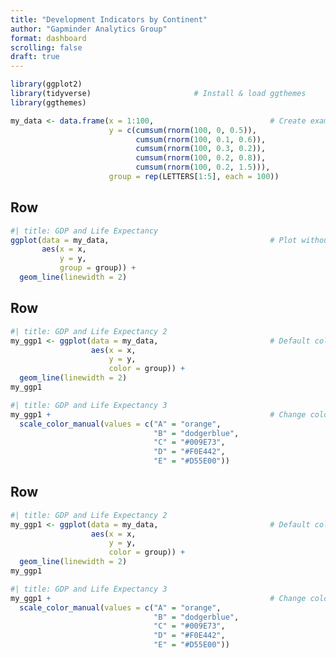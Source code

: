 ```yaml
--- 
title: "Development Indicators by Continent"
author: "Gapminder Analytics Group"
format: dashboard
scrolling: false
draft: true
--- 
```


```r
library(ggplot2)  
library(tidyverse)                       # Install & load ggthemes
library(ggthemes)
```

```r
my_data <- data.frame(x = 1:100,                          # Create example data
                      y = c(cumsum(rnorm(100, 0, 0.5)),
                            cumsum(rnorm(100, 0.1, 0.6)),
                            cumsum(rnorm(100, 0.3, 0.2)),
                            cumsum(rnorm(100, 0.2, 0.8)),
                            cumsum(rnorm(100, 0.2, 1.5))),
                      group = rep(LETTERS[1:5], each = 100))
```


## Row {height=60%}

```r
#| title: GDP and Life Expectancy
ggplot(data = my_data,                                    # Plot without color
       aes(x = x,
           y = y,
           group = group)) +
  geom_line(linewidth = 2)
```

## Row {height=20%}



```r
#| title: GDP and Life Expectancy 2
my_ggp1 <- ggplot(data = my_data,                         # Default colors
                  aes(x = x,
                      y = y,
                      color = group)) +
  geom_line(linewidth = 2)
my_ggp1
```

```r
#| title: GDP and Life Expectancy 3
my_ggp1 +                                                 # Change colors
  scale_color_manual(values = c("A" = "orange", 
                                "B" = "dodgerblue", 
                                "C" = "#009E73", 
                                "D" = "#F0E442", 
                                "E" = "#D55E00"))
```

## Row {height=20%}

```r
#| title: GDP and Life Expectancy 2
my_ggp1 <- ggplot(data = my_data,                         # Default colors
                  aes(x = x,
                      y = y,
                      color = group)) +
  geom_line(linewidth = 2)
my_ggp1
```

```r
#| title: GDP and Life Expectancy 3
my_ggp1 +                                                 # Change colors
  scale_color_manual(values = c("A" = "orange", 
                                "B" = "dodgerblue", 
                                "C" = "#009E73", 
                                "D" = "#F0E442", 
                                "E" = "#D55E00"))
```